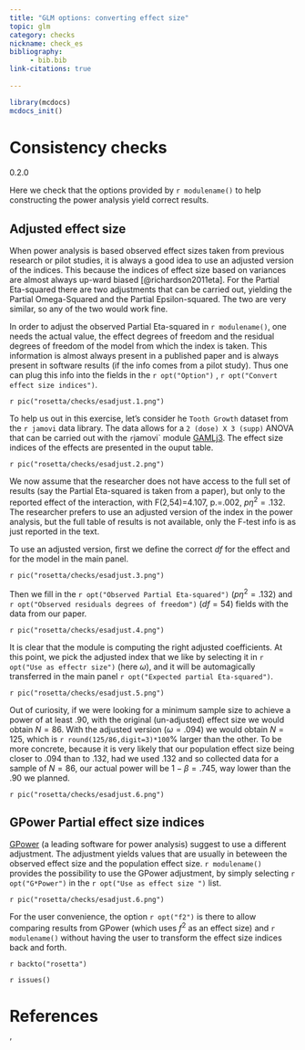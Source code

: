 ```yaml
---
title: "GLM options: converting effect size"
topic: glm
category: checks
nickname: check_es
bibliography: 
     - bib.bib
link-citations: true
        
---
```



```r
library(mcdocs)
mcdocs_init()
```

# Consistency checks


:::{ .version}
0.2.0
:::

Here we check that the options provided by `r modulename()` to help constructing the power analysis yield correct results.

## Adjusted effect size

When power analysis is based observed effect sizes taken from previous research or pilot studies, it is always a good idea to use an adjusted version of the indices. This because the indices of effect size based on variances are almost always up-ward biased [@richardson2011eta]. For the Partial Eta-squared there are two adjustments that can be carried out, yielding the Partial Omega-Squared and the Partial Epsilon-squared. The two are very similar, so any of the two would work fine. 

In order to adjust the observed Partial Eta-squared in `r modulename()`, one needs the actual value, the effect degrees of freedom and the residual degrees of freedom of the model from which the index is taken. This information is almost always present in a published paper and is always present in software results (if the info comes from a pilot study). Thus one can plug this info into the fields in the `r opt("Option")` , `r opt("Convert effect size indices")`.


`r pic("rosetta/checks/esadjust.1.png")`

To help us out in this exercise, let's consider he `Tooth Growth` dataset from the `r jamovi` data library. The data allows for a `2 (dose) X 3 (supp)` ANOVA that can be carried out with the `r `jamovi` module [GAMLj3](https://gamlj.github.io/). The effect size indices of the effects are presented in the ouput table. 

`r pic("rosetta/checks/esadjust.2.png")`

We now assume that the researcher does not have access to the full set of results (say the Partial Eta-squared is taken from a paper), but only to the reported effect of the interaction, with F(2,54)=4.107, p.=.002, $p\eta^2=.132$.  The researcher prefers to use an adjusted version of the index in the power analysis, but the full table of results is not available, only the F-test info is as just reported in the text.

To use an adjusted version, first we define the correct _df_ for the effect and for the model in the main panel.

`r pic("rosetta/checks/esadjust.3.png")`

Then we fill in the `r opt("Observed Partial Eta-squared")` ($p\eta^2=.132$) and `r opt("Observed residuals degrees of freedom")` ($df=54$) fields with the data from our paper.

`r pic("rosetta/checks/esadjust.4.png")`

It is clear that the module is computing the right adjusted coefficients. At this point, we pick the adjusted index that we like by selecting it in `r opt("Use as effectr size")` (here $\omega$), and it will be automagically transferred in the main panel `r opt("Expected partial Eta-squared")`.

`r pic("rosetta/checks/esadjust.5.png")`

Out of curiosity, if we were looking for a minimum sample size to achieve a power of at least .90, with the original (un-adjusted) effect size we would obtain $N=86$. With the adjusted version ($\omega=.094$) we would obtain $N=125$, which is `r round(125/86,digit=3)*100`% larger than the other. To be more concrete, because it is very likely that our population effect size being closer to  .094 than to .132, had we used .132 and so collected data for a sample of $N=86$, our actual power will be $1-\beta=.745$, way lower than the .90 we planned.

`r pic("rosetta/checks/esadjust.6.png")`


## GPower Partial effect size indices

[GPower](https://www.psychologie.hhu.de/arbeitsgruppen/allgemeine-psychologie-und-arbeitspsychologie/gpower) (a leading software for power analysis)
suggest to use a different adjustment. The adjustment yields values that are usually in beteween the observed effect size and the population effect size. `r modulename()` provides the possibility to use the GPower adjustment, by simply selecting `r opt("G*Power")` in the `r opt("Use as effect size ")` list. 

`r pic("rosetta/checks/esadjust.6.png")`

For the user convenience, the option `r opt("f2")` is there to allow comparing results from GPower (which uses $f^2$ as an effect size) and `r modulename()` without having the user to transform the effect size indices back and forth.



`r backto("rosetta")`


`r issues()`

# References
'